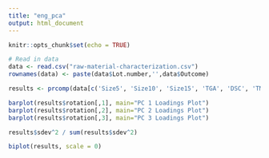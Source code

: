 ---
title: "eng_pca"
output: html_document
---

```{r setup, include=FALSE}
knitr::opts_chunk$set(echo = TRUE)
```


```{r}
# Read in data
data <- read.csv("raw-material-characterization.csv")
rownames(data) <- paste(data$Lot.number,'',data$Outcome)
```

```{r}
results <- prcomp(data[c('Size5', 'Size10', 'Size15', 'TGA', 'DSC', 'TMA')], scale = TRUE)
```



```{r}
barplot(results$rotation[,1], main="PC 1 Loadings Plot")
barplot(results$rotation[,2], main="PC 2 Loadings Plot")
barplot(results$rotation[,3], main="PC 3 Loadings Plot")
```



```{r}
results$sdev^2 / sum(results$sdev^2)
```


```{r}
biplot(results, scale = 0)
```